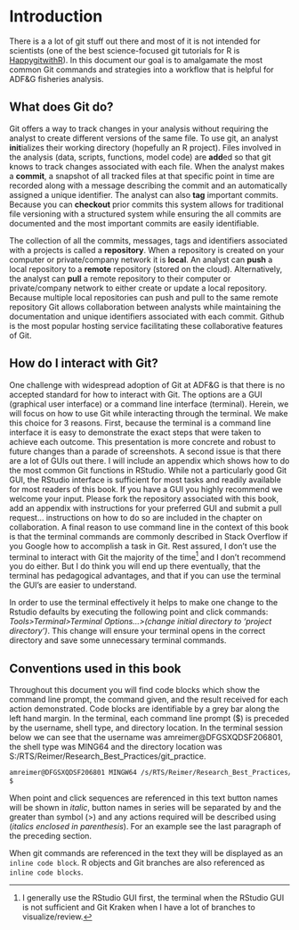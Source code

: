 # Introduction

There is a a lot of git stuff out there and most of it is not intended for scientists (one of the best science-focused git tutorials for R is [HappygitwithR](https://happygitwithr.com/)). In this document our goal is to amalgamate the most common Git commands and strategies into a workflow that is helpful for ADF&G fisheries analysis.

## What does Git do?

Git offers a way to track changes in your analysis without requiring the analyst to create different versions of the same file. To use git, an analyst **init**ializes their working directory (hopefully an R project). Files involved in the analysis (data, scripts, functions, model code) are **add**ed so that git knows to track changes associated with each file. When the analyst makes a **commit**, a snapshot of all tracked files at that specific point in time are recorded along with a message describing the commit and an automatically assigned a unique identifier. The analyst can also **tag** important commits. Because you can **checkout** prior commits this system allows for traditional file versioning with a structured system while ensuring the all commits are documented and the most important commits are easily identifiable.

The collection of all the commits, messages, tags and identifiers associated with a projects is called a **repository**. When a repository is created on your computer or private/company network it is **local**. An analyst can **push** a local repository to a **remote** repository (stored on the cloud). Alternatively, the analyst can **pull** a remote repository to their computer or private/company network to either create or update a local repository. Because multiple local repositories can push and pull to the same remote repository Git allows collaboration between analysts while maintaining the documentation and unique identifiers associated with each commit. Github is the most popular hosting service facilitating these collaborative features of Git.

## How do I interact with Git?

One challenge with widespread adoption of Git at ADF&G is that there is no accepted standard for how to interact with Git. The options are a GUI (graphical user interface) or a command line interface (terminal). Herein, we will focus on how to use Git while interacting through the terminal. We make this choice for 3 reasons. First, because the terminal is a command line interface it is easy to demonstrate the exact steps that were taken to achieve each outcome. This presentation is more concrete and robust to future changes than a parade of screenshots. A second issue is that there are a lot of GUIs out there. I will include an appendix which shows how to do the most common Git functions in RStudio. While not a particularly good Git GUI, the RStudio interface is sufficient for most tasks and readily available for most readers of this book. If you have a GUI you highly recommend we welcome your input. Please fork the repository associated with this book, add an appendix with instructions for your preferred GUI and submit a pull request... instructions on how to do so are included in the chapter on collaboration. A final reason to use command line in the context of this book is that the terminal commands are commonly described in Stack Overflow if you Google how to accomplish a task in Git. Rest assured, I don't use the terminal to interact with Git the majority of the time[^intro-1] and I don't recommend you do either. But I do think you will end up there eventually, that the terminal has pedagogical advantages, and that if you can use the terminal the GUI's are easier to understand.

[^intro-1]: I generally use the RStudio GUI first, the terminal when the RStudio GUI is not sufficient and Git Kraken when I have a lot of branches to visualize/review.

In order to use the terminal effectively it helps to make one change to the Rstudio defaults by executing the following point and click commands: *Tools\>Terminal\>Terminal Options...\>(change initial directory to 'project directory')*. This change will ensure your terminal opens in the correct directory and save some unnecessary terminal commands.

## Conventions used in this book

Throughout this document you will find code blocks which show the command line prompt, the command given, and the result received for each action demonstrated. Code blocks are identifiable by a grey bar along the left hand margin. In the terminal, each command line prompt (\$) is preceded by the username, shell type, and directory location. In the terminal session below we can see that the username was amreimer\@DFGSXQDSF206801, the shell type was MING64 and the directory location was S:/RTS/Reimer/Research_Best_Practices/git_practice.

```default
amreimer@DFGSXQDSF206801 MINGW64 /s/RTS/Reimer/Research_Best_Practices/git_practice
$
```

When point and click sequences are referenced in this text button names will be shown in *italic*, button names in series will be separated by and the greater than symbol (\>) and any actions required will be described using (*italics* *enclosed in parenthesis*). For an example see the last paragraph of the preceding section.

When git commands are referenced in the text they will be displayed as an `inline code block`. R objects and Git branches are also referenced as `inline code blocks`.
